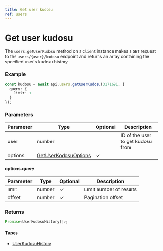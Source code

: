 ```yaml
---
title: Get user kudosu
ref: users
---
```


# Get user kudosu

The `users.getUserKudosu` method on a `Client` instance makes a `GET` request to the `users/{user}/kudosu` endpoint and returns an array containing the specified user's kudosu history.

### Example

```ts
const kudosu = await api.users.getUserKudosu(3171691, {
  query: {
    limit: 1
  }
});
```

### Parameters

| Parameter | Type                                                        | Optional | Description                       |
| --------- | ----------------------------------------------------------- | -------- | --------------------------------- |
| user      | number                                                      |          | ID of the user to get kudosu from |
| options   | [GetUserKodosuOptions](/references/get-user-kudosu-options) | ✓        |                                   |

#### options.query

| Parameter | Type   | Optional | Description             |
| --------- | ------ | -------- | ----------------------- |
| limit     | number | ✓        | Limit number of results |
| offset    | number | ✓        | Pagination offset       |

### Returns

```ts
Promise<UserKudosuHistory[]>;
```

#### Types

- [UserKudosuHistory](/references/user-kudosu-history)

